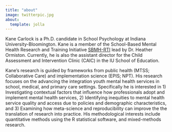 ```yaml
---
title: "about"
image: twitterpic.jpg
about: 
  template: jolla
---
```


Kane Carlock is a Ph.D. candidate in School Psychology at Indiana University-Bloomington. Kane is a member of the School-Based Mental Health Research and Training Initiative [SBMH-RTI](https://www.sbmhinitiative.com) lead by Dr. Heather Ormiston. Currently, he is also the assistant director for the Child Assessment and Intervention Clinic (CAIC) in the IU School of Education.

Kane's research is guided by frameworks from public health (MTSS; Collaborative Care) and implementation science (EPIS; NPT). His research focuses on the advancing the integration youth mental health services in school, medical, and primary care settings. Specifically he is interested in 1) Investigating contextual factors that influence how professionals adopt and implement mental health services, 2) Identifying inequities to mental health service quality and access due to policies and demographic characteristics, and 3) Examining how meta-science and reproducibility can improve the the translation of research into practice. His methodological interests include quantitative methods using the R statistical software, and mixed-methods research.

